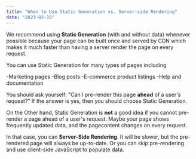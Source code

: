 ```yaml
---
title: "When to Use Static Generation vs. Server-side Rendering"
date: "2023-03-15"
---
```


We recommend using **Static Generation** (with and without data) whenever possible because your page can be built once and served by CDN which makes it much faster than having a server render the page on every request.

You can use Static Generation for many types of pages including

-Marketing pages
-Blog posts
-E-commerce product listings
-Help and documentation

You should ask yourself: "Can I pre-render this page **ahead** of a user's request?" If the answer is yes, then you should choose Static Generation.

On the Other hand, Static Generation is **not** a good idea if you cannot pre-render a page ahead of a user's request. Maybe your page shows frequently updated data, and the pagecontent changes on every request.

In that case, you can **Server-Side Rendering**. It will be slower, but the pre-rendered page will always be up-to-date. Or you can skip pre-rendering and use client-side JavaScript to populate data.